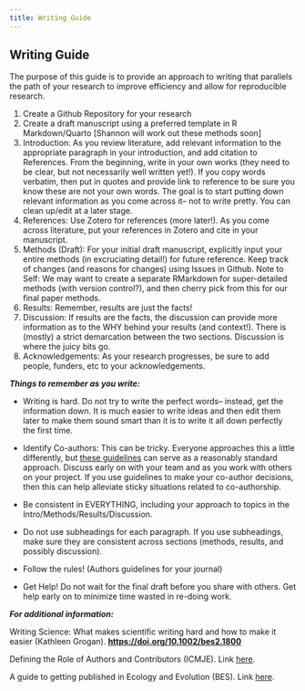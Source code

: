 ```yaml
---
title: Writing Guide
---
```


## Writing Guide

The purpose of this guide is to provide an approach to writing that parallels the path of your research to improve efficiency and allow for reproducible research.

1.  Create a Github Repository for your research
2.  Create a draft manuscript using a preferred template in R Markdown/Quarto \[Shannon will work out these methods soon\]
3.  Introduction: As you review literature, add relevant information to the appropriate paragraph in your introduction, and add citation to References. From the beginning, write in your own works (they need to be clear, but not necessarily well written yet!). If you copy words verbatim, then put in quotes and provide link to reference to be sure you know these are not your own words. The goal is to start putting down relevant information as you come across it-- not to write pretty. You can clean up/edit at a later stage.
4.  References: Use Zotero for references (more later!). As you come across literature, put your references in Zotero and cite in your manuscript.
5.  Methods (Draft): For your initial draft manuscript, explicitly input your entire methods (in excruciating detail!) for future reference. Keep track of changes (and reasons for changes) using Issues in Github. Note to Self: We may want to create a separate RMarkdown for super-detailed methods (with version control?), and then cherry pick from this for our final paper methods.
6.  Results: Remember, results are just the facts!
7.  Discussion: If results are the facts, the discussion can provide more information as to the WHY behind your results (and context!). There is (mostly) a strict demarcation between the two sections. Discussion is where the juicy bits go.
8.  Acknowledgements: As your research progresses, be sure to add people, funders, etc to your acknowledgements.

***Things to remember as you write:***

-   Writing is hard. Do not try to write the perfect words-- instead, get the information down. It is much easier to write ideas and then edit them later to make them sound smart than it is to write it all down perfectly the first time.

-   Identify Co-authors: This can be tricky. Everyone approaches this a little differently, but [these guidelines](https://www.icmje.org/recommendations/browse/roles-and-responsibilities/defining-the-role-of-authors-and-contributors.html) can serve as a reasonably standard approach. Discuss early on with your team and as you work with others on your project. If you use guidelines to make your co-author decisions, then this can help alleviate sticky situations related to co-authorship.

-   Be consistent in EVERYTHING, including your approach to topics in the Intro/Methods/Results/Discussion.

-   Do not use subheadings for each paragraph. If you use subheadings, make sure they are consistent across sections (methods, results, and possibly discussion).

-   Follow the rules! (Authors guidelines for your journal)

-   Get Help! Do not wait for the final draft before you share with others. Get help early on to minimize time wasted in re-doing work.

***For additional information:***

Writing Science: What makes scientific writing hard and how to make it easier (Kathleen Grogan). [**https://doi.org/10.1002/bes2.1800**](https://doi.org/10.1002/bes2.1800)

Defining the Role of Authors and Contributors (ICMJE). Link [here](https://www.icmje.org/recommendations/browse/roles-and-responsibilities/defining-the-role-of-authors-and-contributors.html).

A guide to getting published in Ecology and Evolution (BES). Link [here](https://www.britishecologicalsociety.org/wp-content/uploads/BES-Guide-to-Getting-Published.pdf).

